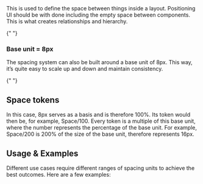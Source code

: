 

<Meta title="Foundations/Spacings" />

<div className="sb-unstyled">
<StoryLayout title="Spacings">
  <Body size="l">This is used to define the space between things inside a layout. Positioning UI should be with done including the empty space between components. This is what creates relationships and hierarchy.</Body>

{" "}

<H3>Base unit = 8px</H3>
<Body size="l">
  The spacing system can also be built around a base unit of 8px. This way, it’s
  quite easy to scale up and down and maintain consistency.
</Body>

{" "}

<H2>Space tokens</H2>
<Body size="l">
  In this case, 8px serves as a basis and is therefore 100%. Its token would
  then be, for example, Space/100. Every token is a multiple of this base unit,
  where the number represents the percentage of the base unit. For example,
  Space/200 is 200% of the size of the base unit, therefore represents 16px.
</Body>

<Table
  titles={["Token", "JS Token", "Base unit multiplier", "REM", "PX", "Example"]}
/>

<H2>Usage & Examples</H2>
<Body size="l">
  Different use cases require different ranges of spacing units to achieve the
  best outcomes. Here are a few examples:
</Body>

<figure style={{
  marginTop: space[400]
}}>
  <img src="/images/spacing.svg" alt="" loading="lazy" />
</figure>
</StoryLayout>
</div>

